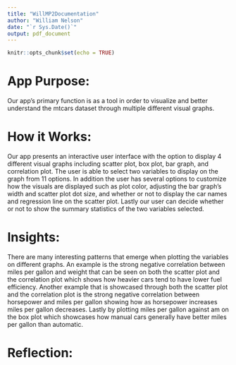 ```yaml
---
title: "WillMP2Documentation"
author: "William Nelson"
date: "`r Sys.Date()`"
output: pdf_document
---
```


```r
knitr::opts_chunk$set(echo = TRUE)
```

# App Purpose:

Our app's primary function is as a tool in order to visualize and better understand the mtcars dataset through multiple different visual graphs.

# How it Works:

Our app presents an interactive user interface with the option to display 4 different visual graphs including scatter plot, box plot, bar graph, and correlation plot. The user is able to select two variables to display on the graph from 11 options. In addition the user has several options to customize how the visuals are displayed such as plot color, adjusting the bar graph's width and scatter plot dot size, and whether or not to display the car names and regression line on the scatter plot. Lastly our user can decide whether or not to show the summary statistics of the two variables selected.

# Insights:

There are many interesting patterns that emerge when plotting the variables on different graphs. An example is the strong negative correlation between miles per gallon and weight that can be seen on both the scatter plot and the correlation plot which shows how heavier cars tend to have lower fuel efficiency. Another example that is showcased through both the scatter plot and the correlation plot is the strong negative correlation between horsepower and miles per gallon showing how as horsepower increases miles per gallon decreases. Lastly by plotting miles per gallon against am on the box plot which showcases how manual cars generally have better miles per gallon than automatic.

# Reflection:
